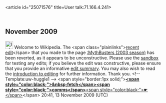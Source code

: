 <article id="25071576" title=User talk:71.166.4.241>
	<talkpage id="25071576" title="User talk:71.166.4.241">

== November 2009 ==

[[Image:Information.png|25px]] Welcome to Wikipedia. The &lt;span class=&quot;plainlinks&quot;&gt;[http://en.wikipedia.org/wiki/MythBusters_(2003_season)?diff=325681274 recent edit]&lt;/span&gt; that you made to the page [[:MythBusters (2003 season)]] has been reverted, as it appears to be unconstructive. Please use the [[Wikipedia:Sandbox|sandbox]] for testing any edits; if you believe the edit was constructive, please ensure that you provide an informative [[Help:Edit summary|edit summary]]. You may also wish to read the [[Wikipedia:Introduction|introduction to editing]] for further information. Thank you. &lt;!-- Template:uw-huggle1 --&gt; &lt;span style=&quot;border:1px solid;&quot;&gt;[[User:Fetchcomms|'''&lt;span style=&quot;color:black;&quot;&gt;&amp;nbsp;fetch&lt;/span&gt;''']][[User talk:Fetchcomms|'''&lt;span style=&quot;color:black;&quot;&gt;comms&lt;/span&gt;''']][[Special:Contributions/Fetchcomms|&lt;span style=&quot;color:black;&quot;&gt;☛&lt;/span&gt;]]&lt;/span&gt; 20:41, 13 November 2009 (UTC)
	</talkpage>
</article>